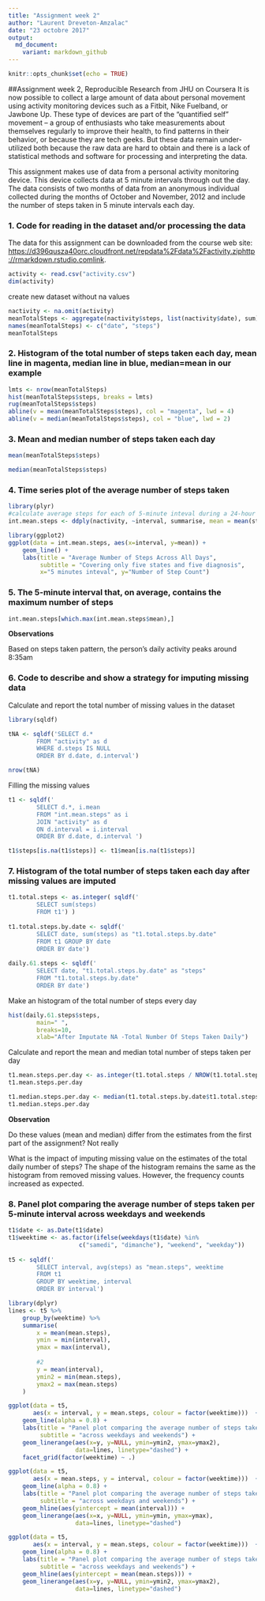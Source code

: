 ```yaml
---
title: "Assignment week 2"
author: "Laurent Dreveton-Amzalac"
date: "23 octobre 2017"
output:
  md_document:
    variant: markdown_github
---
```


```r
knitr::opts_chunk$set(echo = TRUE)
```
##Assignment week 2, Reproducible Research from JHU on Coursera
It is now possible to collect a large amount of data about personal movement using activity monitoring devices such as a Fitbit, Nike Fuelband, or Jawbone Up. These type of devices are part of the “quantified self” movement – a group of enthusiasts who take measurements about themselves regularly to improve their health, to find patterns in their behavior, or because they are tech geeks. But these data remain under-utilized both because the raw data are hard to obtain and there is a lack of statistical methods and software for processing and interpreting the data.

This assignment makes use of data from a personal activity monitoring device. This device collects data at 5 minute intervals through out the day. The data consists of two months of data from an anonymous individual collected during the months of October and November, 2012 and include the number of steps taken in 5 minute intervals each day.

### 1. Code for reading in the dataset and/or processing the data
The data for this assignment can be downloaded from the course web site: <https://d396qusza40orc.cloudfront.net/repdata%2Fdata%2Factivity.ziphttp://rmarkdown.rstudio.com>[link](https://d396qusza40orc.cloudfront.net/repdata%2Fdata%2Factivity.ziphttp://rmarkdown.rstudio.com).

```r
activity <- read.csv("activity.csv")
dim(activity)
```

create new dataset without na values
```r
nactivity <- na.omit(activity)
meanTotalSteps <- aggregate(nactivity$steps, list(nactivity$date), sum)
names(meanTotalSteps) <- c("date", "steps")
meanTotalSteps
```

### 2. Histogram of the total number of steps taken each day, mean line in magenta, median line in blue, median=mean in our example
```r
lmts <- nrow(meanTotalSteps)
hist(meanTotalSteps$steps, breaks = lmts)
rug(meanTotalSteps$steps)
abline(v = mean(meanTotalSteps$steps), col = "magenta", lwd = 4)
abline(v = median(meanTotalSteps$steps), col = "blue", lwd = 2)
```

### 3. Mean and median number of steps taken each day

```r
mean(meanTotalSteps$steps)
```
```r
median(meanTotalSteps$steps)
```

### 4. Time series plot of the average number of steps taken

```r
library(plyr)
#calculate average steps for each of 5-minute inteval during a 24-hour period
int.mean.steps <- ddply(nactivity, ~interval, summarise, mean = mean(steps))
```
```r
library(ggplot2)
ggplot(data = int.mean.steps, aes(x=interval, y=mean)) +
    geom_line() + 
    labs(title = "Average Number of Steps Across All Days", 
         subtitle = "Covering only five states and five diagnosis", 
         x="5 minutes inteval", y="Number of Step Count")
```

### 5. The 5-minute interval that, on average, contains the maximum number of steps

```r
int.mean.steps[which.max(int.mean.steps$mean),]
```

**Observations**

Based on steps taken pattern, the person's daily activity peaks around 8:35am

### 6. Code to describe and show a strategy for imputing missing data

Calculate and report the total number of missing values in the dataset

```r
library(sqldf)
```

```r
tNA <- sqldf('SELECT d.* 
        FROM "activity" as d
        WHERE d.steps IS NULL 
        ORDER BY d.date, d.interval')
```

```r
nrow(tNA)
```
Filling the missing values

```r
t1 <- sqldf('
        SELECT d.*, i.mean 
        FROM "int.mean.steps" as i 
        JOIN "activity" as d 
        ON d.interval = i.interval 
        ORDER BY d.date, d.interval ')

t1$steps[is.na(t1$steps)] <- t1$mean[is.na(t1$steps)]
```

### 7. Histogram of the total number of steps taken each day after missing values are imputed

```r
t1.total.steps <- as.integer( sqldf('
        SELECT sum(steps) 
        FROM t1') )
        
t1.total.steps.by.date <- sqldf('
        SELECT date, sum(steps) as "t1.total.steps.by.date" 
        FROM t1 GROUP BY date 
        ORDER BY date')
        
daily.61.steps <- sqldf('
        SELECT date, "t1.total.steps.by.date" as "steps" 
        FROM "t1.total.steps.by.date" 
        ORDER BY date')
```

Make an histogram of the total number of steps every day

```r
hist(daily.61.steps$steps,
        main=" ", 
        breaks=10, 
        xlab="After Imputate NA -Total Number Of Steps Taken Daily")
```

Calculate and report the mean and median total number of steps taken per day

```r
t1.mean.steps.per.day <- as.integer(t1.total.steps / NROW(t1.total.steps.by.date))
t1.mean.steps.per.day
```

```r
t1.median.steps.per.day <- median(t1.total.steps.by.date$t1.total.steps.by.date)
t1.median.steps.per.day
```
**Observation**

Do these values (mean and median) differ from the estimates from the first part of the assignment? Not really

What is the impact of imputing missing value on the estimates of the total daily number of steps? The shape of the histogram remains the same as the histogram from removed missing values. However, the frequency counts increased as expected.

### 8. Panel plot comparing the average number of steps taken per 5-minute interval across weekdays and weekends

```r
t1$date <- as.Date(t1$date)
t1$weektime <- as.factor(ifelse(weekdays(t1$date) %in%
                    c("samedi", "dimanche"), "weekend", "weekday"))
        
t5 <- sqldf('
        SELECT interval, avg(steps) as "mean.steps", weektime             
        FROM t1 
        GROUP BY weektime, interval 
        ORDER BY interval')
```

```r
library(dplyr)
lines <- t5 %>%
    group_by(weektime) %>%
    summarise(
        x = mean(mean.steps),
        ymin = min(interval),
        ymax = max(interval),
        
        #2
        y = mean(interval),
        ymin2 = min(mean.steps),
        ymax2 = max(mean.steps)
    )

ggplot(data = t5, 
       aes(x = interval, y = mean.steps, colour = factor(weektime)))  + 
    geom_line(alpha = 0.8) + 
    labs(title = "Panel plot comparing the average number of steps taken per 5-minute interval", 
         subtitle = "across weekdays and weekends") + 
    geom_linerange(aes(x=y, y=NULL, ymin=ymin2, ymax=ymax2), 
                   data=lines, linetype="dashed") + 
    facet_grid(factor(weektime) ~ .)
```

```r
ggplot(data = t5, 
       aes(x = mean.steps, y = interval, colour = factor(weektime)))  + 
    geom_line(alpha = 0.8) + 
    labs(title = "Panel plot comparing the average number of steps taken per 5-minute interval", 
         subtitle = "across weekdays and weekends") + 
    geom_hline(aes(yintercept = mean(interval))) +
    geom_linerange(aes(x=x, y=NULL, ymin=ymin, ymax=ymax), 
                   data=lines, linetype="dashed")
```

```r
ggplot(data = t5, 
       aes(x = interval, y = mean.steps, colour = factor(weektime)))  + 
    geom_line(alpha = 0.8) + 
    labs(title = "Panel plot comparing the average number of steps taken per 5-minute interval", 
         subtitle = "across weekdays and weekends") + 
    geom_hline(aes(yintercept = mean(mean.steps))) +
    geom_linerange(aes(x=y, y=NULL, ymin=ymin2, ymax=ymax2), 
                   data=lines, linetype="dashed")


```


